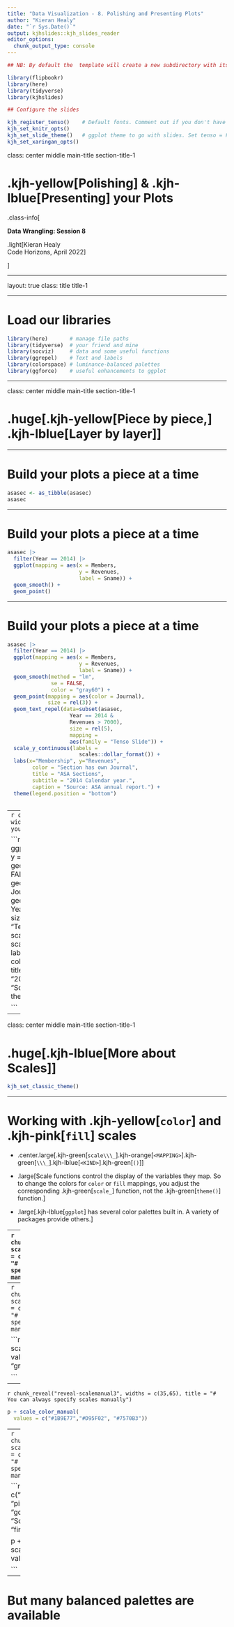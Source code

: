 ```yaml
---
title: "Data Visualization - 8. Polishing and Presenting Plots"
author: "Kieran Healy"
date: "`r Sys.Date()`"
output: kjhslides::kjh_slides_reader
editor_options: 
  chunk_output_type: console
---
```


```r
## NB: By default the  template will create a new subdirectory with its files inside.
```


```r
library(flipbookr)
library(here)
library(tidyverse)
library(kjhslides)
```


```r
## Configure the slides

kjh_register_tenso()    # Default fonts. Comment out if you don't have Tenso and Berkeley fonts.
kjh_set_knitr_opts()    
kjh_set_slide_theme()   # ggplot theme to go with slides. Set tenso = FALSE if necessary.
kjh_set_xaringan_opts()

```



class: center middle main-title section-title-1

# .kjh-yellow[Polishing] & .kjh-lblue[Presenting] your Plots 

.class-info[

**Data Wrangling: Session 8**

.light[Kieran Healy<br>
Code Horizons, April 2022
]

]


---

layout: true
class: title title-1

---

# Load our libraries

```r
library(here)       # manage file paths
library(tidyverse)  # your friend and mine
library(socviz)     # data and some useful functions
library(ggrepel)    # Text and labels
library(colorspace) # luminance-balanced palettes
library(ggforce)    # useful enhancements to ggplot
```


---

class: center middle main-title section-title-1

# .huge[.kjh-yellow[Piece by piece,]<br/>.kjh-lblue[Layer by layer]]

---

# Build your plots a piece at a time

```r
asasec <- as_tibble(asasec)
asasec
```

---

# Build your plots a piece at a time

```r
asasec |> 
  filter(Year == 2014) |> 
  ggplot(mapping = aes(x = Members, 
                       y = Revenues, 
                       label = Sname)) + 
  geom_smooth() + 
  geom_point()

```

---

# Build your plots a piece at a time

```r
asasec |> 
  filter(Year == 2014) |> 
  ggplot(mapping = aes(x = Members, 
                       y = Revenues, 
                       label = Sname)) + 
  geom_smooth(method = "lm", 
              se = FALSE, 
              color = "gray60") +
  geom_point(mapping = aes(color = Journal), 
             size = rel(3)) + 
  geom_text_repel(data=subset(asasec,
                    Year == 2014 & 
                    Revenues > 7000),
                    size = rel(5), 
                    mapping = 
                    aes(family = "Tenso Slide")) + 
  scale_y_continuous(labels = 
                       scales::dollar_format()) + 
  labs(x="Membership", y="Revenues",
        color = "Section has own Journal",
        title = "ASA Sections",
        subtitle = "2014 Calendar year.",
        caption = "Source: ASA annual report.") + 
  theme(legend.position = "bottom")
  

```


---
`r chunk_reveal("reveal-asasteps", widths = c(40,60), title = "# Build your plots a piece at a time")`

```r
asasec |> 
  filter(Year == 2014) |> 
  ggplot(mapping = aes(x = Members, 
                       y = Revenues, 
                       label = Sname)) + 
  geom_smooth(method = "lm", 
              se = FALSE, 
              color = "gray60") +
  geom_point(mapping = aes(color = Journal), 
             size = rel(3)) + 
  geom_text_repel(data=subset(asasec,
                    Year == 2014 & 
                    Revenues > 7000),
                    size = rel(5), 
                    mapping = 
                    aes(family = "Tenso Slide")) + 
  scale_y_continuous(labels = 
                       scales::dollar_format()) + 
  labs(x="Membership", y="Revenues",
        color = "Section has own Journal",
        title = "ASA Sections",
        subtitle = "2014 Calendar year.",
        caption = "Source: ASA annual report.") + 
  theme(legend.position = "bottom")

```
---

class: center middle main-title section-title-1

# .huge[.kjh-lblue[More about Scales]]

```r
kjh_set_classic_theme()
```

---

# Working with .kjh-yellow[`color`] and .kjh-pink[`fill`] scales

- .center.large[.kjh-green[`scale\\\_`].kjh-orange[`<MAPPING>`].kjh-green[`\\\_`].kjh-lblue[`<KIND>`].kjh-green[`()`]]

- .large[Scale functions control the display of the variables they map. So to change the colors for `color` or `fill` mappings, you adjust the corresponding .kjh-green[`scale_`] function, not the .kjh-green[`theme()`] function.] 

- .large[.kjh-lblue[`ggplot`] has several color palettes built in. A variety of packages provide others.] 

---
`r chunk_reveal("reveal-scalemanual", widths = c(35,65), title = "# You can always specify scales manually")`

```r
p <- ggplot(data = organdata,
            mapping = aes(x = roads, 
                          y = donors, 
                          color = world)) + 
  geom_point(size = 4)

p

```

---
`r chunk_reveal("reveal-scalemanual2", widths = c(35,65), title = "# You can always specify scales manually")`

```r
p + scale_color_manual(
  values = c("red", "green", "blue"))

```


---
`r chunk_reveal("reveal-scalemanual3", widths = c(35,65), title = "# You can always specify scales manually")`

```r
p + scale_color_manual(
  values = c("#1B9E77","#D95F02", "#7570B3"))

```


---
`r chunk_reveal("reveal-scalemanual4", widths = c(35,65), title = "# You can always specify scales manually")`

```r

colkey <- c("Corporatist" = "pink", 
            "Liberal" = "goldenrod", 
            "SocDem" = "firebrick")
colkey

p + scale_color_manual(
  values = colkey)

```

---

# But many balanced palettes are available


